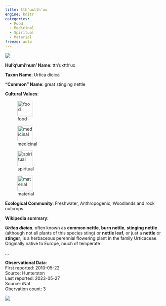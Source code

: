 ```yaml
---
title: tth'uxtth'ux
engine: knitr
categories:
  - Food
  - Medicinal
  - Spiritual
  - Material
freeze: auto
---
```

![](https://inaturalist-open-data.s3.amazonaws.com/photos/144861756/medium.jpeg){fig-alt="tth'uxtth'ux - great stinging nettle"}

**Hul'q'umi'num' Name**: tth'uxtth'ux

**Taxon Name**: Urtica dioica

**"Common" Name**: great stinging nettle

**Cultural Values**:  

::: {layout-nrow=1 style="width:60%"}
![food](/files/food.svg){width=50px}

![medicinal](/files/medicinal.svg){width=50px}

![spiritual](/files/spiritual.svg){width=50px}

![material](/files/material.svg){width=50px}
:::

**Ecological Community**: Freshwater, Anthropogenic, Woodlands and rock outcrops

**Wikipedia summary**:  
<link rel="mw-deduplicated-inline-style" href="mw-data:TemplateStyles:r1033289096" />
<p class="mw-empty-elt">

</p>
<p><i><b>Urtica dioica</b></i>, often known as <b>common nettle</b>, <b>burn nettle</b>, <b>stinging nettle</b> (although not all plants of this species sting) or <b>nettle leaf</b>, or just a <b>nettle</b> or <b>stinger</b>, is a herbaceous perennial flowering plant in the family Urticaceae. Originally native to Europe, much of temperate</p>...

**Observational Data**:   
First reported: 2010-05-22  
Source: Hunterston  
Last reported: 2023-05-27  
Source: iNat  
Obervation count: 3

![](community_dist.png)
